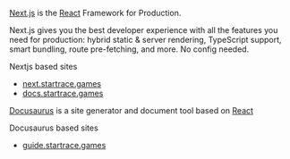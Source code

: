 [Next.js](https://nextjs.org/) is the [React](https://nextjs.org/) Framework for Production.

Next.js gives you the best developer experience with all the features you need for production: hybrid static & server rendering, TypeScript support, smart bundling, route pre-fetching, and more. No config needed.

Nextjs based sites

- [next.startrace.games](https://next.startrace.games)
- [docs.startrace.games](https://docs.startrace.games)

[Docusaurus](https://docusaurus.io/) is a site generator and document tool based on [React](https://nextjs.org/)

Docusaurus based sites

- [guide.startrace.games](https://guide.startrace.games)
